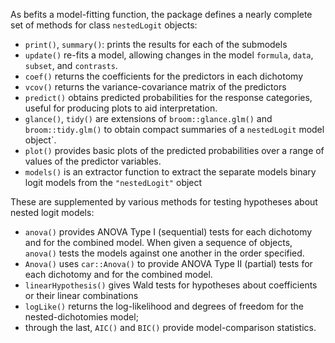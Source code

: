 As befits a model-fitting function, the package defines a nearly complete set of methods for class `nestedLogit` objects:

* `print()`, `summary()`: prints the results for each of the submodels
* `update()` re-fits a model, allowing changes in the model `formula`, `data`, `subset`, and `contrasts`.
* `coef()` returns the coefficients for the predictors in each dichotomy
* `vcov()` returns the variance-covariance matrix of the predictors
* `predict()` obtains predicted probabilities for the response categories, useful for producing plots to aid interpretation.
* `glance()`, `tidy()` are extensions of `broom::glance.glm()` and `broom::tidy.glm()` to obtain compact summaries of a `nestedLogit` model object`.
* `plot()` provides basic plots of the predicted probabilities over a range of values of the predictor variables.
* `models()` is an extractor function to extract the separate models binary logit models from the `"nestedLogit"` object

These are supplemented by various methods for testing hypotheses about nested logit models:

* `anova()` provides ANOVA Type I (sequential) tests for each dichotomy and for the combined model. When given a sequence of objects, `anova()` tests the models against one another in the order specified.
* `Anova()` uses `car::Anova()` to provide ANOVA Type II (partial) tests for each dichotomy and for the combined model.
* `linearHypothesis()` gives Wald tests for hypotheses about coefficients or their linear combinations
* `logLike()` returns the log-likelihood and degrees of freedom for the nested-dichotomies model;
* through the last, `AIC()` and `BIC()` provide model-comparison statistics.
